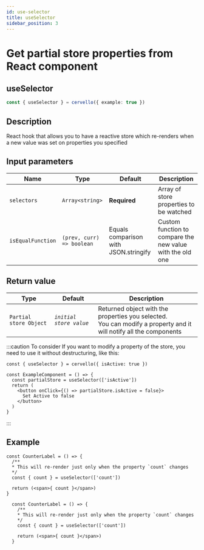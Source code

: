 ```yaml
---
id: use-selector
title: useSelector
sidebar_position: 3
---
```


# Get partial store properties from React component
## useSelector

```ts
const { useSelector } = cervello({ example: true })
```

## Description
React hook that allows you to have a reactive store which re-renders when a new value was set on properties you specified

## Input parameters
| Name              | Type                      |Default                                |Description        |
|---                |---                        |---                                    |---	              |
| `selectors`       | `Array<string>`           | **Required**                          |  Array of store properties to be watched  |
| `isEqualFunction` | `(prev, curr) => boolean` | Equals comparison with JSON.stringify | Custom function to compare the new value with the old one    |

## Return value

| Type                    |Default                    |Description      |
|---                      |---                        |---	            |
| `Partial store Object`  | _`initial store value`_   | Returned object with the properties you selected. <br/> You can modify a property and it will notify all the components  |

:::caution To consider
If you want to modify a property of the store, you need to use it without destructuring, like this:
```tsx
const { useSelector } = cervello({ isActive: true })

const ExampleComponent = () => {
  const partialStore = useSelector(['isActive'])
  return (
    <button onClick={() => partialStore.isActive = false}>
      Set Active to false
    </button>
  )
}
```
:::

## Example
<Tabs groupId="code-language">
  <TabItem value="jsx" label="JavaScript">


    const CounterLabel = () => {
      /**
      * This will re-render just only when the property `count` changes
      */
      const { count } = useSelector(['count'])

      return (<span>{ count }</span>)
    }

  </TabItem>
  <TabItem value="tsx" label="TypeScript">


      const CounterLabel = () => {
        /**
        * This will re-render just only when the property `count` changes
        */
        const { count } = useSelector(['count'])

        return (<span>{ count }</span>)
      }

  </TabItem>
</Tabs>

